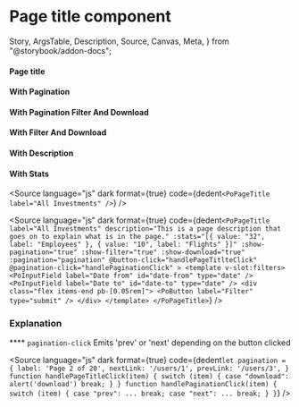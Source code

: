 # Page title component

  Story,
  ArgsTable,
  Description,
  Source,
  Canvas,
  Meta,
} from "@storybook/addon-docs";



<Meta title="Layout/Page Title" component={PoPageTitle} />

<Description of={PoPageTitle} />

#### Page title

<Canvas>
  <Story id="layout-page-title--page-title" />
</Canvas>

#### With Pagination

<Canvas>
  <Story id="layout-page-title--with-pagination" />
</Canvas>

#### With Pagination Filter And Download

<Canvas>
  <Story id="layout-page-title--with-pagination-filter-and-download" />
</Canvas>

#### With Filter And Download

<Canvas>
  <Story id="layout-page-title--with-filter-and-download" />
</Canvas>

#### With Description

<Canvas>
  <Story id="layout-page-title--with-with-description" />
</Canvas>

#### With Stats

<Canvas>
  <Story id="layout-page-title--with-stats" />
</Canvas>

<Source
  language="js"
  dark
  format={true}
  code={dedent`
    <PoPageTitle label="All Investments" />
  `}
/>

<Source
  language="js"
  dark
  format={true}
  code={dedent`
    <PoPageTitle
        label="All Investments"
        description="This is a page description that goes on to explain what is in the page."
        :stats="[{ value: "32", label: "Employees" }, { value: "10", label: "Flights" }]"
        :show-pagination="true"
        :show-filter="true"
        :show-download="true"
        :pagination="pagination"
        @button-click="handlePageTitlteClick"
        @pagination-click="handlePaginationClick"
      >
      <template v-slot:filters>
        <PoInputField label="Date from" id="date-from" type="date" />
        <PoInputField label="Date to" id="date-to" type="date" />
        <div class="flex items-end pb-[0.05rem]">
          <PoButton label="Filter" type="submit" />
        </div>
      </template>
      </PoPageTitle>
  `}
/>

### Explanation

<ArgsTable of={PoPageTitle} />

\*\*\*\* `pagination-click` Emits 'prev' or 'next' depending on the button clicked

<Source
  language="js"
  dark
  format={true}
  code={dedent`
    let pagination = {
        label: 'Page 2 of 20',
        nextLink: '/users/1',
        prevLink: '/users/3',
    }
    function handlePageTitleClick(item) {
        switch (item) {
            case "download":
            alert('download')
            break;
        }
    }
    function handlePaginationClick(item) {
        switch (item) {
            case "prev":
                ...
                break;
            case "next":
                ...
                break;
        }
    }
  `}
/>
